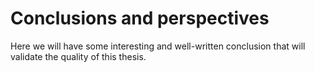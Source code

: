 # Conclusions  and perspectives {#conclusions}

Here we will have some interesting and well-written conclusion that will validate the quality of this thesis. 

